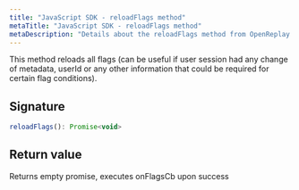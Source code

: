 ```yaml
---
title: "JavaScript SDK - reloadFlags method"
metaTitle: "JavaScript SDK - reloadFlags method"
metaDescription: "Details about the reloadFlags method from OpenReplay's SDK"
---
```


This method reloads all flags (can be useful if user session had any change of metadata, userId or any other information that could be required for certain flag conditions).

## Signature

```js
reloadFlags(): Promise<void>
```

## Return value

Returns empty promise, executes onFlagsCb upon success
